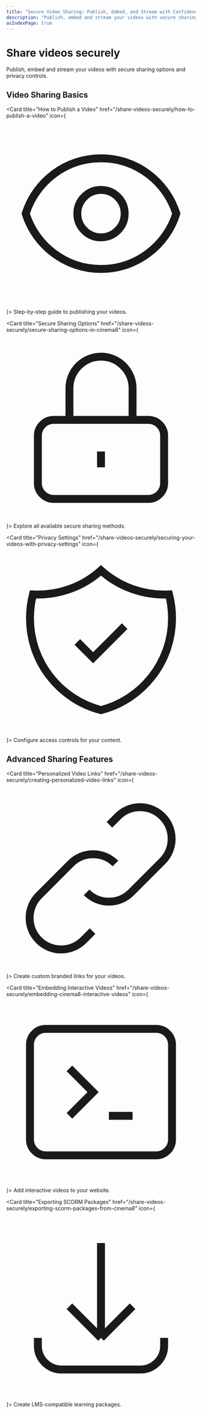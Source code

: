 ```yaml
---
title: "Secure Video Sharing: Publish, Embed, and Stream with Confidence"
description: "Publish, embed and stream your videos with secure sharing."
asIndexPage: true
---
```



# Share videos securely

<Callout type="info" className="mt-6 mb-8">
  Publish, embed and stream your videos with secure sharing options and privacy controls.
</Callout>

## Video Sharing Basics

<div className="grid grid-cols-1 md:grid-cols-2 lg:grid-cols-3 gap-6 mt-8 mb-8">

<Card 
  title="How to Publish a Video" 
  href="/share-videos-securely/how-to-publish-a-video"
  icon={
    <svg className="w-5 h-5" fill="none" stroke="currentColor" viewBox="0 0 24 24">
      <path strokeLinecap="round" strokeLinejoin="round" strokeWidth="2" d="M15 12a3 3 0 11-6 0 3 3 0 016 0z" />
      <path strokeLinecap="round" strokeLinejoin="round" strokeWidth="2" d="M2.458 12C3.732 7.943 7.523 5 12 5c4.478 0 8.268 2.943 9.542 7-1.274 4.057-5.064 7-9.542 7-4.477 0-8.268-2.943-9.542-7z" />
    </svg>
  }>
  Step-by-step guide to publishing your videos.
</Card>

<Card 
  title="Secure Sharing Options" 
  href="/share-videos-securely/secure-sharing-options-in-cinema8"
  icon={
    <svg className="w-5 h-5" fill="none" stroke="currentColor" viewBox="0 0 24 24">
      <path strokeLinecap="round" strokeLinejoin="round" strokeWidth="2" d="M12 15v2m-6 4h12a2 2 0 002-2v-6a2 2 0 00-2-2H6a2 2 0 00-2 2v6a2 2 0 002 2zm10-10V7a4 4 0 00-8 0v4h8z" />
    </svg>
  }>
  Explore all available secure sharing methods.
</Card>

<Card 
  title="Privacy Settings" 
  href="/share-videos-securely/securing-your-videos-with-privacy-settings"
  icon={
    <svg className="w-5 h-5" fill="none" stroke="currentColor" viewBox="0 0 24 24">
      <path strokeLinecap="round" strokeLinejoin="round" strokeWidth="2" d="M9 12l2 2 4-4m5.618-4.016A11.955 11.955 0 0112 2.944a11.955 11.955 0 01-8.618 3.04A12.02 12.02 0 003 9c0 5.591 3.824 10.29 9 11.622 5.176-1.332 9-6.03 9-11.622 0-1.042-.133-2.052-.382-3.016z" />
    </svg>
  }>
  Configure access controls for your content.
</Card>

</div>

## Advanced Sharing Features

<div className="grid grid-cols-1 md:grid-cols-2 lg:grid-cols-3 gap-6 mt-8 mb-8">

<Card 
  title="Personalized Video Links" 
  href="/share-videos-securely/creating-personalized-video-links"
  icon={
    <svg className="w-5 h-5" fill="none" stroke="currentColor" viewBox="0 0 24 24">
      <path strokeLinecap="round" strokeLinejoin="round" strokeWidth="2" d="M13.828 10.172a4 4 0 00-5.656 0l-4 4a4 4 0 105.656 5.656l1.102-1.101m-.758-4.899a4 4 0 005.656 0l4-4a4 4 0 00-5.656-5.656l-1.1 1.1" />
    </svg>
  }>
  Create custom branded links for your videos.
</Card>

<Card 
  title="Embedding Interactive Videos" 
  href="/share-videos-securely/embedding-cinema8-interactive-videos"
  icon={
    <svg className="w-5 h-5" fill="none" stroke="currentColor" viewBox="0 0 24 24">
      <path strokeLinecap="round" strokeLinejoin="round" strokeWidth="2" d="M8 9l3 3-3 3m5 0h3M5 20h14a2 2 0 002-2V6a2 2 0 00-2-2H5a2 2 0 00-2 2v12a2 2 0 002 2z" />
    </svg>
  }>
  Add interactive videos to your website.
</Card>

<Card 
  title="Exporting SCORM Packages" 
  href="/share-videos-securely/exporting-scorm-packages-from-cinema8"
  icon={
    <svg className="w-5 h-5" fill="none" stroke="currentColor" viewBox="0 0 24 24">
      <path strokeLinecap="round" strokeLinejoin="round" strokeWidth="2" d="M4 16v1a3 3 0 003 3h10a3 3 0 003-3v-1m-4-4l-4 4m0 0l-4-4m4 4V4" />
    </svg>
  }>
  Create LMS-compatible learning packages.
</Card>

</div>